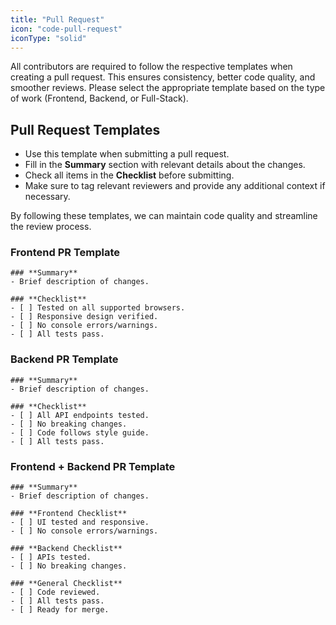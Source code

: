 ```yaml
---
title: "Pull Request"
icon: "code-pull-request"
iconType: "solid"
---
```


All contributors are required to follow the respective templates when creating a pull request. This ensures consistency, better code quality, and smoother reviews. Please select the appropriate template based on the type of work (Frontend, Backend, or Full-Stack).

## Pull Request Templates

- Use this template when submitting a pull request.
- Fill in the **Summary** section with relevant details about the changes.
- Check all items in the **Checklist** before submitting.
- Make sure to tag relevant reviewers and provide any additional context if necessary.

By following these templates, we can maintain code quality and streamline the review process.

### **Frontend PR Template**

```
### **Summary**
- Brief description of changes.

### **Checklist**
- [ ] Tested on all supported browsers.
- [ ] Responsive design verified.
- [ ] No console errors/warnings.
- [ ] All tests pass.

```

### **Backend PR Template**

```
### **Summary**
- Brief description of changes.

### **Checklist**
- [ ] All API endpoints tested.
- [ ] No breaking changes.
- [ ] Code follows style guide.
- [ ] All tests pass.
```

### **Frontend + Backend PR Template**

```
### **Summary**
- Brief description of changes.

### **Frontend Checklist**
- [ ] UI tested and responsive.
- [ ] No console errors/warnings.

### **Backend Checklist**
- [ ] APIs tested.
- [ ] No breaking changes.

### **General Checklist**
- [ ] Code reviewed.
- [ ] All tests pass.
- [ ] Ready for merge.
```

